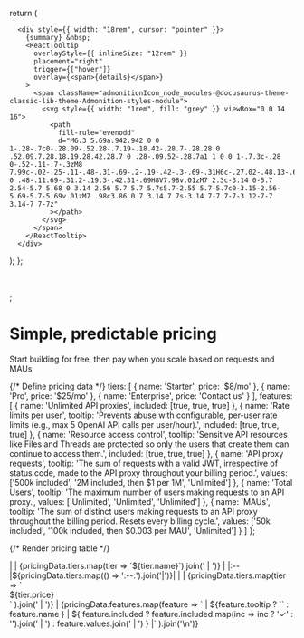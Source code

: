 
  return (

      <div style={{ width: "18rem", cursor: "pointer" }}>
        {summary} &nbsp;
        <ReactTooltip
          overlayStyle={{ inlineSize: "12rem" }}
          placement="right"
          trigger={["hover"]}
          overlay={<span>{details}</span>}
        >
          <span className="admonitionIcon_node_modules-@docusaurus-theme-classic-lib-theme-Admonition-styles-module">
            <svg style={{ width: "1rem", fill: "grey" }} viewBox="0 0 14 16">
              <path
                fill-rule="evenodd"
                d="M6.3 5.69a.942.942 0 0 1-.28-.7c0-.28.09-.52.28-.7.19-.18.42-.28.7-.28.28 0 .52.09.7.28.18.19.28.42.28.7 0 .28-.09.52-.28.7a1 1 0 0 1-.7.3c-.28 0-.52-.11-.7-.3zM8 7.99c-.02-.25-.11-.48-.31-.69-.2-.19-.42-.3-.69-.31H6c-.27.02-.48.13-.69.31-.2.2-.3.44-.31.69h1v3c.02.27.11.5.31.69.2.2.42.31.69.31h1c.27 0 .48-.11.69-.31.2-.19.3-.42.31-.69H8V7.98v.01zM7 2.3c-3.14 0-5.7 2.54-5.7 5.68 0 3.14 2.56 5.7 5.7 5.7s5.7-2.55 5.7-5.7c0-3.15-2.56-5.69-5.7-5.69v.01zM7 .98c3.86 0 7 3.14 7 7s-3.14 7-7 7-7-3.12-7-7 3.14-7 7-7z"
              ></path>
            </svg>
          </span>
        </ReactTooltip>
      </div>

);
};

<br></br>;

<h1 style={{ textAlign: "center" }}>Simple, predictable pricing</h1>
<p style={{ textAlign: "center", marginBottom: "4rem", fontSize: "1.3rem" }}>
  Start building for free, then pay when you scale based on requests and MAUs
</p>

<div style={{ marginBottom: '4rem'}}>

{/* Define pricing data */}
  tiers: [
    { name: 'Starter', price: '$8/mo' },
    { name: 'Pro', price: '$25/mo' },
    { name: 'Enterprise', price: 'Contact us' }
  ],
  features: [
    {
      name: 'Unlimited API proxies',
      included: [true, true, true]
    },
    {
      name: 'Rate limits per user',
      tooltip: 'Prevents abuse with configurable, per-user rate limits (e.g., max 5 OpenAI API calls per user/hour).',
      included: [true, true, true]
    },
    {
      name: 'Resource access control',
      tooltip: 'Sensitive API resources like Files and Threads are protected so only the users that create them can continue to access them.',
      included: [true, true, true]
    },
    {
      name: 'API proxy requests',
      tooltip: 'The sum of requests with a valid JWT, irrespective of status code, made to the API proxy throughout your billing period.',
      values: ['500k included', '2M included, then $1 per 1M', 'Unlimited']
    },
    {
      name: 'Total Users',
      tooltip: 'The maximum number of users making requests to an API proxy.',
      values: ['Unlimited', 'Unlimited', 'Unlimited']
    },
    {
      name: 'MAUs',
      tooltip: 'The sum of distinct users making requests to an API proxy throughout the billing period. Resets every billing cycle.',
      values: ['50k included', '100k included, then $0.003 per MAU', 'Unlimited']
    }
  ]
};

{/* Render pricing table */}
<div style={{ marginBottom: '4rem'}}>
| | {pricingData.tiers.map(tier => `${tier.name}`).join(' | ')} |
|:--|${pricingData.tiers.map(() => ':--:').join('|')}|
| | {pricingData.tiers.map(tier =>
  `<div style={{ fontSize: '1.2rem' }}>${tier.price}</div>`
).join(' | ')} |
{pricingData.features.map(feature => `
| ${feature.tooltip ?
    `<Tooltip summary='${feature.name}' details='${feature.tooltip}'/>` :
    feature.name
  } | ${
    feature.included ?
      feature.included.map(inc => inc ? '&check;' : '').join(' | ') :
      feature.values.join(' | ')
  } |`
).join('\n')}
</div>